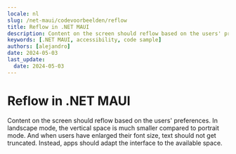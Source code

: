 ```yaml
---
locale: nl
slug: /net-maui/codevoorbeelden/reflow
title: Reflow in .NET MAUI
description: Content on the screen should reflow based on the users' preferences.
keywords: [.NET MAUI, accessibility, code sample]
authors: [alejandro]
date: 2024-05-03
last_update:
  date: 2024-05-03
---
```


# Reflow in .NET MAUI

Content on the screen should reflow based on the users' preferences. In landscape mode, the vertical space is much smaller compared to portrait mode. And when users have enlarged their font size, text should not get truncated. Instead, apps should adapt the interface to the available space.

<CodeSample id="screen-reflow" platform="net-maui" locale="en"/>
